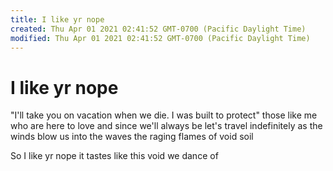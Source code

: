 ```yaml
---
title: I like yr nope
created: Thu Apr 01 2021 02:41:52 GMT-0700 (Pacific Daylight Time)
modified: Thu Apr 01 2021 02:41:52 GMT-0700 (Pacific Daylight Time)
---
```


# I like yr nope

"I'll take you on vacation when we die. I was built to protect"
those like me
who are here to love
and since we'll always be
let's travel indefinitely
as the winds blow us
into the waves
the raging flames
of void soil

So I like yr nope
it tastes like this
void we dance of
